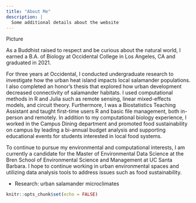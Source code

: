 ```yaml
---
title: "About Me"
description: |
  Some additional details about the website
---
```

Picture

As a Buddhist raised to respect and be curious about the natural world, I earned a B.A. of Biology at Occidental College in Los Angeles, CA and graduated in 2021. 

For three years at Occidental, I conducted undergraduate research to investigate how the urban heat island impacts local salamander populations. I also completed an honor’s thesis that explored how urban development decreased connectivity of salamander habitats. I used computational methods in R and Julia such as remote sensing, linear mixed-effects models, and circuit theory. Furthermore, I was a Biostatistics Teaching Assistant and taught first-time users R and basic file management, both in-person and remotely. In addition to my computational biology experience, I worked in the Campus Dining department and promoted food sustainability on campus by leading a bi-annual budget analysis and supporting educational events for students interested in local food systems. 

To continue to pursue my environmental and computational interests, I am currently a candidate for the Master of Environmental Data Science at the Bren School of Environmental Science and Management at UC Santa Barbara. I hope to continue working in urban environmental spaces and utilizing data analysis tools to address issues such as food sustainability. 

- Research: urban salamander microclimates 
```r
knitr::opts_chunk$set(echo = FALSE)
```

